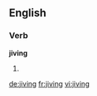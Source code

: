 
==English==

===Verb===
'''jiving'''

# {{present participle of|jive}}

[[de:jiving]]
[[fr:jiving]]
[[vi:jiving]]